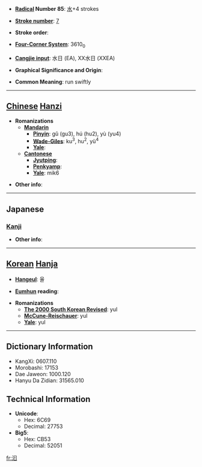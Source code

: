 * '''[[Wiktionary:Chinese radical index| Radical]] Number 85''': [[Wiktionary:Chinese radical index 水|水]]+4 strokes

* '''[[Wiktionary:Chinese total strokes index|Stroke number]]''': [[Wiktionary:Chinese total strokes index 7|7]]

* '''Stroke order''': 

* '''[[Wiktionary:Chinese four corner index|Four-Corner System]]''': 3610<sub>0</sub>

* '''[[Wiktionary:Chinese Cangjie index|Cangjie input]]''': 水日 (EA), XX水日 (XXEA)

* '''Graphical Significance and Origin''': 

* '''Common Meaning''': run swiftly

----

== [[Chinese]] [[Hanzi]] ==

* '''Romanizations'''
** '''[[Mandarin]]'''
*** '''[[Pinyin]]''': gǔ (gu3), hú (hu2), yù (yu4)
*** '''[[Wade-Giles]]''': ku<sup>3</sup>, hu<sup>2</sup>, yü<sup>4</sup>
*** '''[[Yale]]''': 
** '''[[Cantonese]]'''
*** '''[[Jyutping]]''':
*** '''[[Penkyamp]]''': 
*** '''[[Yale]]''': mik6

* '''Other info''': 

----

==Japanese==
===[[Kanji]]===
{{kanji|on readings=[[いつ]] (itsu), [[ごち]] (gochi), [[ごつ]] (gotsu)|kun readings=[[ながれる]] (nagareru)}}

* '''Other info''':  

----

== [[Korean]] [[Hanja]] ==

* '''[[Hangeul]]''': 율

* '''[[Eumhun]] reading''': 

* '''Romanizations'''
** '''[[The 2000 South Korean Revised Romanization|The 2000 South Korean Revised]]''': yul
** '''[[McCune-Reischauer]]''': yul
** '''[[Yale]]''': yul

----

== Dictionary Information ==

* KangXi: 0607.110
* Morobashi: 17153
* Dae Jaweon: 1000.120
* Hanyu Da Zidian: 31565.010

== Technical Information ==

* '''Unicode''':
** Hex: 6C69
** Decimal: 27753
* '''Big5''':
** Hex: CB53
** Decimal: 52051

[[fr:汩]]
